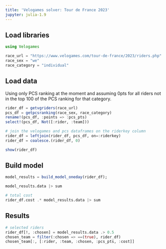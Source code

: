 ```yaml
---
title: 'Velogames solver: Tour de France 2023'
jupyter: julia-1.9
---
```


## Load libraries

```julia
using Velogames

race_url = "https://www.velogames.com/tour-de-france/2023/riders.php"
race_sex = "we"
race_category = "individual"
```

## Load data

Using only PCS ranking at the moment and assuming 0pts for all riders not in the top 100 of the PCS ranking for that category.

```julia
rider_df = getvgriders(race_url)
pcs_df = getpcsranking(race_sex, race_category)
rename!(pcs_df, :points => :pcs_pts)
select!(pcs_df, Not([:rider, :team]))

# join the velogames and pcs dataframes on the riderkey column
rider_df = leftjoin(rider_df, pcs_df, on=:riderkey)
rider_df = coalesce.(rider_df, 0)
```

```julia
show(rider_df)
```

## Build model

```julia
model_results = build_model_oneday(rider_df);
```

```julia
model_results.data |> sum
```

```julia
# total cost
rider_df.cost .* model_results.data |> sum
```

## Results

```julia
# selected riders
rider_df[!, :chosen] = model_results.data .> 0.5
chosen_team = filter(:chosen => ==(true), rider_df)
chosen_team[:, [:rider, :team, :chosen, :pcs_pts, :cost]]
```

